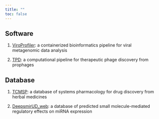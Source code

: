 ```yaml
---
title: ""
toc: false
---
```


## Software

1. [ViroProfiler](https://github.com/deng-lab/viroprofiler): a containerized bioinformatics pipeline for viral metagenomic data analysis

2. [TPD](https://github.com/rujinlong/TPD): a computational pipeline for therapeutic phage discovery from prophages

## Database

1. [TCMSP](https://old.tcmsp-e.com/tcmsp.php): a database of systems pharmacology for drug discovery from herbal medicines

2. [DeepsmirUD_web](https://github.com/rujinlong/DeepsmirUD_web): a database of predicted small molecule-mediated regulatory effects on miRNA expression
